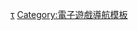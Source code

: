 {{Navbox
|name=電子遊戲展覽
|title=電子遊戲展覽
|state = autocollapse
|listclass=hlist

|group1=北美
|list1=
* [[暴雪嘉年华]]
* {{tsl|de|DICE Summit|設計，創新，溝通，娛樂峰會|DICE峰會}}
* [[數位及互動遊戲大會|-{zh-hant:數位及互動遊戲大會;zh-hans:数字及互动游戏大会;zh-hk:數碼及互動遊戲大會;zh-mo:數碼及互動遊戲大會;Digital & Interactive Gaming Conference}-]]
* {{tsl|ja|デジタルハリウッド|數位好萊塢|-{zh-hant:數位好萊塢;zh-hans:数字好莱坞;zh-hk:數碼荷里活;zh-mo:數碼荷里活;}-}}
* [[电子娱乐展]]
* {{tsl|en|Game_Design_Expo|遊戲設計博覽會}}
* {{tsl|en|Montreal International Games Summit|蒙特利爾國際遊戲峰會}}
* [[PAX游戏展]]
* {{tsl|en|Midwest Gaming Classic|}}
* [[MineCon]]
* [[Quakecon]]

|group2=南美
|list2={{tsl|en|Brasil Game Show|巴西遊戲展}}

|group3=歐洲
|list3=
* {{tsl|en|DreamHack|}}
* [[Eurogamer|Eurogamer Expo]]
* {{tsl|en|Game Developers Session|}}
* [[Gamescom]]
* {{tsl|en|Nordic Game|}}
* [[巴黎游戏周]]
* {{tsl|en|IgroMir|}}
* [[PlayStationCommunity Days]]
* {{tsl|en|Russian Game Developers Conference|}}

|group4=亞洲
|list4=
* [[东京电玩展]]
* [[香港動漫電玩節]]
* [[台北國際電玩展]]
* [[台灣電子遊戲機國際產業展]]
* [[ChinaJoy]]
* [[韓國國際遊戲展示會|G-Star]]
* {{tsl|en|Nintendo_Space_World|任天堂Space World}}
* [[17173游戏动漫嘉年华]]

|group5=澳洲
|list5=
* {{tsl|en|EB_Games_Expo|EB遊戲博覽會}}
* [[PAX游戏展澳洲]]

|group6=已停办
|list6=
* {{tsl|en|Australian_Game_Developers_Conference|澳洲遊戲開發者大會}}
* {{tsl|fr|Blizzard Worldwide Invitational|暴雪全球邀請賽}}
* [[歐洲電腦貿易展]]
* [[莱比锡游戏展]]
* {{tsl|en|GCA_Games_Convention_Asia|亚洲电动游戏大会}}
* [[台灣國際電玩展]]
* {{tsl|fr|Festival du jeu vidéo|巴黎電子遊戲展}}
* [[亞洲遊戲展]]
* [[D3 (展覽)|D3]]
* {{tsl|en|Digital Game Xpo|}}
* {{tsl|en|Entertainment for All|}}
* {{tsl|en|Gamefest|}}
* {{tsl|en|Nvision|}}

|group7=相關
|list7=
* [[消費電子展]]
* [[游戏开发者大会]]

}}<noinclude>
{{collapsible option}}

[[Category:電子遊戲展覽|τ]]
[[Category:電子遊戲導航模板]]
</noinclude>